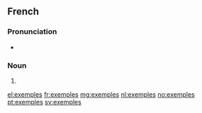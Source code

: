 ==French==

===Pronunciation===
* {{IPA|/ɛ.ɡzɑ̃pl/|lang=fr}}

===Noun===
{{head|fr|plural|g=m-p}}

# {{plural of|exemple|lang=fr}}

[[el:exemples]]
[[fr:exemples]]
[[mg:exemples]]
[[nl:exemples]]
[[no:exemples]]
[[pt:exemples]]
[[sv:exemples]]